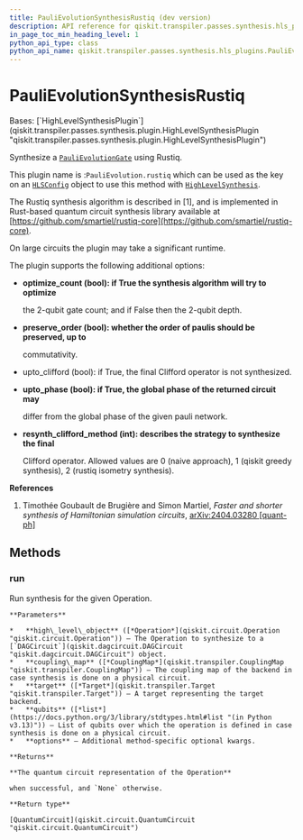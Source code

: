 ```yaml
---
title: PauliEvolutionSynthesisRustiq (dev version)
description: API reference for qiskit.transpiler.passes.synthesis.hls_plugins.PauliEvolutionSynthesisRustiq in the dev version of qiskit
in_page_toc_min_heading_level: 1
python_api_type: class
python_api_name: qiskit.transpiler.passes.synthesis.hls_plugins.PauliEvolutionSynthesisRustiq
---
```


# PauliEvolutionSynthesisRustiq

<Class id="qiskit.transpiler.passes.synthesis.hls_plugins.PauliEvolutionSynthesisRustiq" isDedicatedPage={true} github="https://github.com/Qiskit/qiskit/tree/main/qiskit/transpiler/passes/synthesis/hls_plugins.py#L1491-L1559" signature="qiskit.transpiler.passes.synthesis.hls_plugins.PauliEvolutionSynthesisRustiq" modifiers="class">
  Bases: [`HighLevelSynthesisPlugin`](qiskit.transpiler.passes.synthesis.plugin.HighLevelSynthesisPlugin "qiskit.transpiler.passes.synthesis.plugin.HighLevelSynthesisPlugin")

  Synthesize a [`PauliEvolutionGate`](qiskit.circuit.library.PauliEvolutionGate "qiskit.circuit.library.PauliEvolutionGate") using Rustiq.

  This plugin name is :`PauliEvolution.rustiq` which can be used as the key on an [`HLSConfig`](qiskit.transpiler.passes.HLSConfig "qiskit.transpiler.passes.HLSConfig") object to use this method with [`HighLevelSynthesis`](qiskit.transpiler.passes.HighLevelSynthesis "qiskit.transpiler.passes.HighLevelSynthesis").

  The Rustiq synthesis algorithm is described in \[1], and is implemented in Rust-based quantum circuit synthesis library available at [https://github.com/smartiel/rustiq-core](https://github.com/smartiel/rustiq-core).

  On large circuits the plugin may take a significant runtime.

  The plugin supports the following additional options:

  *   **optimize\_count (bool): if True the synthesis algorithm will try to optimize**

      the 2-qubit gate count; and if False then the 2-qubit depth.

  *   **preserve\_order (bool): whether the order of paulis should be preserved, up to**

      commutativity.

  *   upto\_clifford (bool): if True, the final Clifford operator is not synthesized.

  *   **upto\_phase (bool): if True, the global phase of the returned circuit may**

      differ from the global phase of the given pauli network.

  *   **resynth\_clifford\_method (int): describes the strategy to synthesize the final**

      Clifford operator. Allowed values are 0 (naive approach), 1 (qiskit greedy synthesis), 2 (rustiq isometry synthesis).

  **References**

  1.  Timothée Goubault de Brugière and Simon Martiel, *Faster and shorter synthesis of Hamiltonian simulation circuits*, [arXiv:2404.03280 \[quant-ph\]](https://arxiv.org/abs/2404.03280)

  ## Methods

  ### run

  <Function id="qiskit.transpiler.passes.synthesis.hls_plugins.PauliEvolutionSynthesisRustiq.run" github="https://github.com/Qiskit/qiskit/tree/main/qiskit/transpiler/passes/synthesis/hls_plugins.py#L1523-L1559" signature="run(high_level_object, coupling_map=None, target=None, qubits=None, **options)">
    Run synthesis for the given Operation.

    **Parameters**

    *   **high\_level\_object** ([*Operation*](qiskit.circuit.Operation "qiskit.circuit.Operation")) – The Operation to synthesize to a [`DAGCircuit`](qiskit.dagcircuit.DAGCircuit "qiskit.dagcircuit.DAGCircuit") object.
    *   **coupling\_map** ([*CouplingMap*](qiskit.transpiler.CouplingMap "qiskit.transpiler.CouplingMap")) – The coupling map of the backend in case synthesis is done on a physical circuit.
    *   **target** ([*Target*](qiskit.transpiler.Target "qiskit.transpiler.Target")) – A target representing the target backend.
    *   **qubits** ([*list*](https://docs.python.org/3/library/stdtypes.html#list "(in Python v3.13)")) – List of qubits over which the operation is defined in case synthesis is done on a physical circuit.
    *   **options** – Additional method-specific optional kwargs.

    **Returns**

    **The quantum circuit representation of the Operation**

    when successful, and `None` otherwise.

    **Return type**

    [QuantumCircuit](qiskit.circuit.QuantumCircuit "qiskit.circuit.QuantumCircuit")
  </Function>
</Class>


